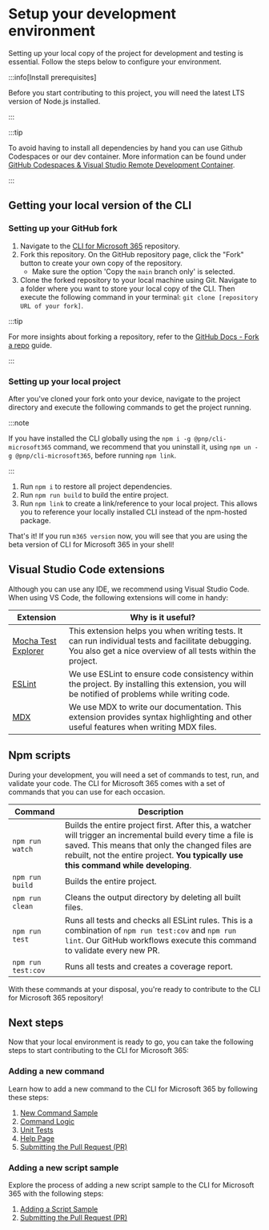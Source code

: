 # Setup your development environment

Setting up your local copy of the project for development and testing is essential. Follow the steps below to configure your environment.

:::info[Install prerequisites]

Before you start contributing to this project, you will need the latest LTS version of Node.js installed.

:::

:::tip

To avoid having to install all dependencies by hand you can use Github Codespaces or our dev container. More information can be found under [GitHub Codespaces & Visual Studio Remote Development Container](./github-codespaces-and-devcontainer.mdx).

:::

## Getting your local version of the CLI

### Setting up your GitHub fork

1. Navigate to the [CLI for Microsoft 365](https://github.com/pnp/cli-microsoft365) repository.
2. Fork this repository. On the GitHub repository page, click the "Fork" button to create your own copy of the repository.
    - Make sure the option 'Copy the `main` branch only' is selected.
3. Clone the forked repository to your local machine using Git. Navigate to a folder where you want to store your local copy of the CLI. Then execute the following command in your terminal: `git clone [repository URL of your fork]`.

:::tip

For more insights about forking a repository, refer to the [GitHub Docs - Fork a repo](https://docs.github.com/en/get-started/quickstart/fork-a-repo#forking-a-repository) guide.

:::

### Setting up your local project

After you've cloned your fork onto your device, navigate to the project directory and execute the following commands to get the project running.

:::note

If you have installed the CLI globally using the `npm i -g @pnp/cli-microsoft365` command, we recommend that you uninstall it, using `npm un -g @pnp/cli-microsoft365`, before running `npm link`.

:::

1. Run `npm i` to restore all project dependencies.
2. Run `npm run build` to build the entire project.
3. Run `npm link` to create a link/reference to your local project. This allows you to reference your locally installed CLI instead of the npm-hosted package.

That's it! If you run `m365 version` now, you will see that you are using the beta version of CLI for Microsoft 365 in your shell!

## Visual Studio Code extensions

Although you can use any IDE, we recommend using Visual Studio Code. When using VS Code, the following extensions will come in handy:

Extension | Why is it useful?
--- | ---
[Mocha Test Explorer](https://marketplace.visualstudio.com/items?itemName=hbenl.vscode-mocha-test-adapter) | This extension helps you when writing tests. It can run individual tests and facilitate debugging. You also get a nice overview of all tests within the project.
[ESLint](https://marketplace.visualstudio.com/items?itemName=dbaeumer.vscode-eslint) | We use ESLint to ensure code consistency within the project. By installing this extension, you will be notified of problems while writing code.
[MDX](https://marketplace.visualstudio.com/items?itemName=unifiedjs.vscode-mdx) | We use MDX to write our documentation. This extension provides syntax highlighting and other useful features when writing MDX files.

## Npm scripts

During your development, you will need a set of commands to test, run, and validate your code. The CLI for Microsoft 365 comes with a set of commands that you can use for each occasion.

Command | Description
------ | ---
`npm run watch` | Builds the entire project first. After this, a watcher will trigger an incremental build every time a file is saved. This means that only the changed files are rebuilt, not the entire project. **You typically use this command while developing**.
`npm run build` | Builds the entire project.
`npm run clean` | Cleans the output directory by deleting all built files.
`npm run test` | Runs all tests and checks all ESLint rules. This is a combination of `npm run test:cov` and `npm run lint`. Our GitHub workflows execute this command to validate every new PR.
<nobr>`npm run test:cov`</nobr> | Runs all tests and creates a coverage report.

With these commands at your disposal, you're ready to contribute to the CLI for Microsoft 365 repository!

## Next steps

Now that your local environment is ready to go, you can take the following steps to start contributing to the CLI for Microsoft 365:

### Adding a new command

Learn how to add a new command to the CLI for Microsoft 365 by following these steps:

1. [New Command Sample](./new-command/step-by-step-guide.mdx)
2. [Command Logic](./new-command/build-command-logic.mdx)
3. [Unit Tests](./new-command/unit-tests.mdx)
4. [Help Page](./new-command/writing-the-docs.mdx)
5. [Submitting the Pull Request (PR)](./creating-the-pr.mdx)

### Adding a new script sample

Explore the process of adding a new script sample to the CLI for Microsoft 365 with the following steps:

1. [Adding a Script Sample](./script-sample/new-script-sample.mdx)
2. [Submitting the Pull Request (PR)](./creating-the-pr.mdx)
